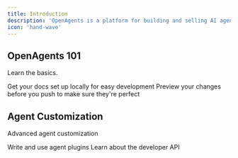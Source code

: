 ```yaml
---
title: Introduction
description: 'OpenAgents is a platform for building and selling AI agents.'
icon: 'hand-wave'
---
```


## OpenAgents 101

Learn the basics.

<CardGroup cols={2}>
  <Card
    title="Chat with models"
    icon="message"
    href="/chat"
  >
    Get your docs set up locally for easy development
  </Card>
  <Card
    title="Build an agent"
    icon="robot"
    href="https://mintlify.com/docs/development"
  >
    Preview your changes before you push to make sure they're perfect
  </Card>
</CardGroup>

## Agent Customization

Advanced agent customization

<CardGroup cols={2}>
  <Card
    title="Plugins"
    icon="screwdriver-wrench"
    href="https://mintlify.com/docs/components/accordion"
  >
    Write and use agent plugins
  </Card>
    <Card
    title="Developer API"
    icon="code"
    href="https://mintlify.com/docs/api-playground/openapi"
  >
    Learn about the developer API
  </Card>
</CardGroup>
